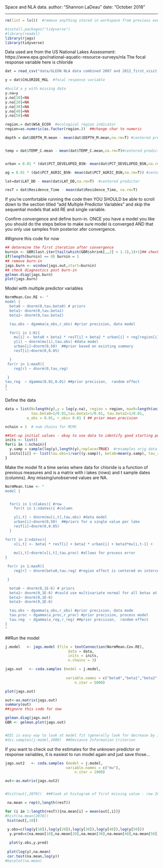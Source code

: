 
Space and NLA data. 
author: "Shannon LaDeau"
date: "October 2018"

---

```{r}
rm(list = ls())  #remove anything stored in workspace from previous exercises

#install.packages("tidyverse")
#library(readxl)
library(rjags)
library(tidyverse)
```


Data used are from the US National Lakes Assessment: https://www.epa.gov/national-aquatic-resource-surveys/nla
The focal response variable here is chloride

```{r setup}
dat = read_csv("data/GLEON NLA data combined 2007 and 2012_first_visit.csv")

y = dat$CHLORIDE_MGL  #focal response variable

#build a y with missing data
y.na=y
y.na[10]=NA
y.na[20]=NA
y.na[30]=NA
y.na[40]=NA
y.na[50]=NA

region.= dat$WSA_ECO9  #ecological region indicator
region=as.numeric(as.factor(region.))  ##change char to numeric

depth = dat$DEPTH_M.mean - mean(dat$DEPTH_M.mean,na.rm=T) #centered predictor


temp = dat$TEMP_C.mean - mean(dat$TEMP_C.mean,na.rm=T)#centered predictor


urban = 0.01 * (dat$PCT_DEVELOPED_BSN- mean(dat$PCT_DEVELOPED_BSN,na.rm=T)) #centered predictor - as proportion

ag = 0.01 * (dat$PCT_AGRIC_BSN- mean(dat$PCT_AGRIC_BSN,na.rm=T)) #centered predictor - as proportion

lat=dat$LAT_DD - mean(dat$LAT_DD,na.rm=T)  #centered predictor

resT = dat$Residence_Time - mean(dat$Residence_Time, na.rm=T)

```
If you're comfortable running the code then YOU SHOULD be able to scroll down to the section titled "add Multiple Predictor Variables" and skip the sequential models that add RE and single variable.

Confirm convergence and define burn-in. ONCE you have a model you like you should do the steps below to make sure model is converged AND that you only use samples from posterior afer convergence.


##ignore this code for now
```{r}
## determine the first iteration after convergence
burnin <- GBR$last.iter[tail(which(GBR$shrink[,,2] > 1.1),1)+1]## check for no burn-in case
if(length(burnin) == 0) burnin = 1
## remove burn-in
jags.burn <- window(jags.out,start=burnin)
## check diagnostics post burn-in
gelman.diag(jags.burn)
plot(jags.burn)
```

Model with multiple predictor variables 

```{r}
NormMean.Cov.RE <- "
model {
  beta0 ~ dnorm(0,tau.beta0) # priors  
  beta1~ dnorm(0,tau.beta1)
  beta2~ dnorm(0,tau.beta2)

  tau.obs ~ dgamma(a_obs,r_obs) #prior precision, data model

  for(i in 1:N){
    mu[i] <- beta0 + beta1 * resT[i] + beta2 * urban[i] + reg[region[i]] # process model
    y[i] ~ dnorm(mu[i],tau.obs) #data model
    urban[i]~dnorm(0,50)  ##prior based on existing summary
    resT[i]~dnorm(0,0.05)

  }
 for(r in 1:maxR){  
    reg[r] ~ dnorm(0,tau_reg)

 }
tau_reg  ~ dgamma(0.01,0.01) ##prior precision,  random effect
}
"
```

Define the data

```{r}

data = list(N=length(y),y = log(y.na), region = region, maxR=length(unique(region)), resT=resT,urban=urban,
            tau.beta0=1/0.01,tau.beta1=1/0.01, tau.beta2=1/0.01,
          a_obs = 0.01, r_obs= 0.01 ) ## prior mean precision 

nchain = 3  # num chains for MCMC

##Set-up initial values - okay to use data to identify good starting points
inits <- list()
for(i in 1:nchain){
  y.samp = sample(log(y),length(y),replace=TRUE)  #resamples orig data 
  inits[[i]] <- list(tau.obs=1/var((y.samp)), beta0=mean(y.samp), tau_reg=1.2)
}

```

Make the model fit a time series where data for chloride is a function of previous measures and is a matrix with i lakes (rows) and t sample dates (columns). Any missing/unobserved values are NA.

```{r}
NormMean.time <- "
model {


  for(i in 1:nlakes){ #row
    for(t in 1:ndates){ #column

    y[i,t] ~ dnorm(mu[i,t],tau.obs) #data model
    urban[i]~dnorm(0,50)  ##priors for a single value per lake
    resT[i]~dnorm(0,0.05)
  }

for(t in 2:ndates){
    x[i,t] <- beta1 * resT[i] + beta2 * urban[i] + beta3*mu[i,t-1] +                        reg[region[i]] # process model
   
    mu[i,t]~dnorm(x[i,t],tau.proc) #allows for process error
}

 for(r in 1:maxR){  
    reg[r] ~ dnorm(beta0,tau.reg) #region effect is centered on intercept

 }

  beta0 ~ dnorm(0,1E-6) # priors  
  beta1~ dnorm(0,1E-6) #could use multivariate normal for all betas at once
  beta2~ dnorm(0,1E-6)
  beta3~ dnorm(0,1E-6)

  tau.obs ~ dgamma(a_obs,r_obs) #prior precision, data mode
  tau.proc ~ dgamma(a_proc,r_proc) #prior precision, process model
  tau.reg  ~ dgamma(a_reg,r_reg) ##prior precision,  random effect
}
"
```

##Run the model
```{r}
j.model   <- jags.model (file = textConnection(NormMean.Cov.RE),
                             data = data,
                             inits = inits,
                             n.chains = 3)

```

```{r}
jags.out   <- coda.samples (model = j.model,
                              
                            variable.names = c("beta0","beta1","beta2","tau.obs","tau_reg"),
                                n.iter = 5000)

plot(jags.out)

out<-as.matrix(jags.out)
summary(out)
##ignore this code for now

gelman.diag(jags.out)
GBR <- gelman.plot(jags.out)


#DIC is easy way to look at model fit (generally look for decrease by 10 or more)
#dic.samples(j.model,1000)  ##Deviance Information Criterion

```


If you want to check out the estimates for the unknown predictor or response variables, it is easiest to run model again and just save those...

```{r}

jags.out2   <- coda.samples (model = j.model,
                            variable.names = c("mu"),
                                n.iter = 1000)

out<-as.matrix(jags.out2)


#hist(out[,2070])  ###look at histogram of first missing value - row 2070

 na.mean = rep(0,length(resT))

for (i in 1:length(resT)){na.mean[i] = mean(out[,i])}
#hist(na.mean[2070])
 hist(out[,10])
 
 y.obs=c(log(y[10]),log(y[20]),log(y[30]),log(y[40]),log(y[50]))
  y.pred=c(na.mean[10],na.mean[20],na.mean[30],na.mean[40],na.mean[50])

  plot(y.obs,y.pred)
 
 plot(log(y),na.mean)
 cor.test(na.mean,log(y))
#barplot(na.mean)


```

